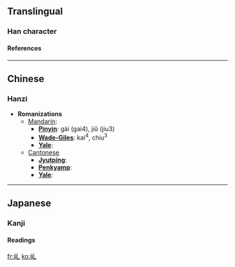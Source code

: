 ==Translingual==
===Han character===
{{Han char|rad=山|as=01|sn=4|so=|four=|canj=山山 (UU), XXX山日 (XXXUA)|cmean=lid, to cover; to hide; a cover; an umbrella}}
====References====
{{Han ref|kx=0307.021|dkj=00175|hdz=10760.010|uh=4E62|ud=20066}}

----
==Chinese==
===Hanzi===


* '''Romanizations'''
** [[Mandarin]]:
*** '''[[Pinyin]]''': gài (gai4), jiǔ (jiu3)
*** '''[[Wade-Giles]]''': kai<sup>4</sup>, chiu<sup>3</sup>
*** '''[[Yale]]''': 
**[[Cantonese]]
***'''[[Jyutping]]''':
***'''[[Penkyamp]]''': 
***'''[[Yale]]''': 


----
==Japanese==
===Kanji===


{{ja-kanji|grade=|rs=山01|simple=}}
====Readings====
{{ja-readings|on=[[がい]] (gai)|kun=[[かさ]] (kasa), [[ふた]] (futa), [[おおう]] (oou)}}




[[fr:乢]]
[[ko:乢]]